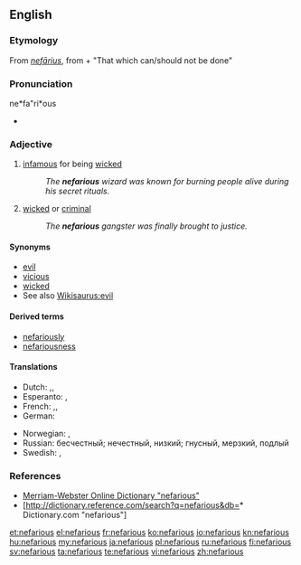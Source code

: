 {{was wotd|2006|February|23}}
==English==

===Etymology===
From {{etyl|la}} ''[[nefarius|nefārius]]'', from {{term|ne-||not|lang=la}} + {{term|fari||to do|lang=la}}
"That which can/should not be done"

===Pronunciation===
ne*fa"ri*ous
* {{rhymes|ɛəriəs}}

===Adjective===
{{en-adj}}

# [[infamous]] for being [[wicked]]
#: ''The '''nefarious''' wizard was known for burning people alive during his secret rituals.''
# [[wicked]] or [[criminal]]
#: ''The '''nefarious''' gangster was finally brought to justice.''

====Synonyms====
* [[evil]]
* [[vicious]]
* [[wicked]]
* See also [[Wikisaurus:evil]]

====Derived terms====
* [[nefariously]]
* [[nefariousness]]

====Translations====
{{trans-top|infamous for being wicked}}
* Dutch: {{t+|nl|berucht}},{{t+|nl|schandelijk}},{{t+|nl|misdadig}}
* Esperanto: {{t|eo|skandala}}, {{t|eo|malfarinda}}
* French: {{t+|fr|infâme}},{{t+|fr|scandaleux}},{{t+|fr|criminel}}
* German: {{t-|de|berüchtigt}}
{{trans-mid}}
* Norwegian: {{t|no|avskyelig}}, {{t|no|skjendig}}
* Russian: бесчестный; нечестный, низкий; гнусный, мерзкий, подлый
* Swedish: {{t|sv|skändlig}}, {{t|sv|gudlös}}
{{trans-bottom}}

===References===
* [http://www.m-w.com/cgi-bin/dictionary?va=nefarious Merriam-Webster Online Dictionary "nefarious"]
* [http://dictionary.reference.com/search?q=nefarious&db=* Dictionary.com "nefarious"]

[[et:nefarious]]
[[el:nefarious]]
[[fr:nefarious]]
[[ko:nefarious]]
[[io:nefarious]]
[[kn:nefarious]]
[[hu:nefarious]]
[[my:nefarious]]
[[ja:nefarious]]
[[pl:nefarious]]
[[ru:nefarious]]
[[fi:nefarious]]
[[sv:nefarious]]
[[ta:nefarious]]
[[te:nefarious]]
[[vi:nefarious]]
[[zh:nefarious]]